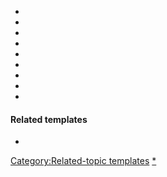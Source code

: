 * {{tl|Project assessments}}
* {{tl|Project categories}}
* {{tl|Project heading}}
* {{tl|Project information}}
* {{tl|Project page header}}
* {{tl|Project section header}}
* {{tl|Project wikimedia}}
* {{tl|Scrolling window}}
* {{tl|WikiProject status}}

==== Related templates ====
* {{tl|Portal template list}}

{{navbar|Template:Project template list}}<noinclude>
[[Category:Related-topic templates]]
[[Category:维基专题模板|*]]
</noinclude>